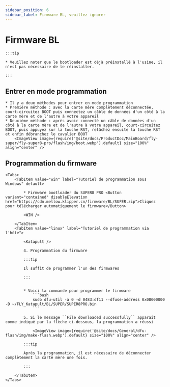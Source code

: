 ```yaml
---
sidebar_position: 6
sidebar_label: Firmware BL, veuillez ignorer
---
```







# Firmware BL

    :::tip

    * Veuillez noter que le bootloader est déjà préinstallé à l'usine, il n'est pas nécessaire de le réinstaller.

    :::
## Entrer en mode programmation


    * Il y a deux méthodes pour entrer en mode programmation
    * Première méthode : avec la carte mère complètement déconnectée, court-circuitez BOOT puis connectez un câble de données d'un côté à la carte mère et de l'autre à votre appareil
    * Deuxième méthode : après avoir connecté un câble de données d'un côté à la carte mère et de l'autre à votre appareil, court-circuitez BOOT, puis appuyez sur la touche RST, relâchez ensuite la touche RST et enfin débranchez le cavalier BOOT
        <ImageView image={require('@site/docs/ProductDoc/MainBoard/fly-super/fly-super8-pro/flash/img/boot.webp').default} size="100%" align="center" />

## Programmation du firmware
    <Tabs>
        <TabItem value="win" label="Tutoriel de programmation sous Windows" default>

            * Firmware bootloader du SUPER8 PRO <Button variant="contained" disableElevation href="https://cdn.mellow.klipper.cn/firmware/BL/SUPER.zip">Cliquez pour télécharger automatiquement le firmware</Button>

            <WIN />
            
        </TabItem>
        <TabItem value="linux" label="Tutoriel de programmation via l'hôte">
            
            <Katapult />

            4. Programmation du firmware

            :::tip

            Il suffit de programmer l'un des firmwares

            :::


            * Voici la commande pour programmer le firmware
                ```bash
                sudo dfu-util -a 0 -d 0483:df11 --dfuse-address 0x08000000 -D ~/FLY_Katapult/BL/SUPER/SUPER8PRO.bin
                ```

            5. Si le message ``File downloaded successfully`` apparaît comme indiqué par la flèche ci-dessous, la programmation a réussi

                <ImageView image={require('@site/docs/General/dfu-flash/img/make-flash.webp').default} size="100%" align="center" />

            :::tip

            Après la programmation, il est nécessaire de déconnecter complètement la carte mère une fois.

            :::

        </TabItem>
    </Tabs>